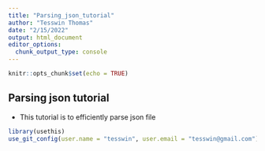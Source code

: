 ```yaml
---
title: "Parsing_json_tutorial"
author: "Tesswin Thomas"
date: "2/15/2022"
output: html_document
editor_options: 
  chunk_output_type: console
---
```


```r
knitr::opts_chunk$set(echo = TRUE)
```

## Parsing json tutorial 

- This tutorial is to efficiently parse json file 

```r
library(usethis)
use_git_config(user.name = "tesswin", user.email = "tesswin@gmail.com")

```


```r



```